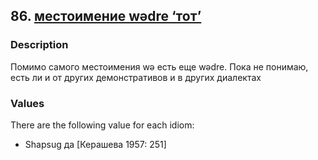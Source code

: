 ## 86. <a href =  'https://agricolamz.github.io/The_Circassian_Isoglosses_Database/86.html'>местоимение wədre 'тот'</a>
### Description

Помимо самого местоимения wə есть еще wədre. Пока не понимаю, есть ли и от других демонстративов и в других диалектах

### Values
There are the following value for each idiom:

* Shapsug  да [Керашева 1957: 251] 

